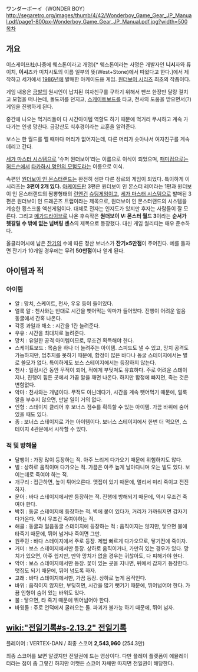 ワンダーボーイ（WONDER BOY）
http://segaretro.org/images/thumb/4/42/Wonderboy_Game_Gear_JP_Manual.pdf/page1-800px-Wonderboy_Game_Gear_JP_Manual.pdf.jpg?width=500
[[목차]]

== 개요 ==
이스케이프社(나중에 웨스톤이라고 개명)[* 웨스톤이라는 사명은 개발자인 '''니시'''자와 류이치, '''이시'''즈카 미치시토의 이름 일부의 뜻(West+Stone)에서 따왔다고 한다.]에서 제작하고 세가에서 [[1986년]]에 발매한 아케이드용 게임. [[원더보이 시리즈]] 최초의 작품이다.

게임 내용은 [[금발]]의 원시인이 납치된 여자친구를 구하기 위해서 빤쓰 한장만 달랑 걸치고 모험을 떠나는데, 돌도끼를 던지고, [[스케이트보드]]를 타고, 천사의 도움을 받으면서(?) 게임을 진행하게 된다.

중간에 나오는 먹거리들이 다 시간아이템 역할도 하기 때문에 먹거리 무시하고 계속 가다가는 인생 망친다. 금강산도 식후경이라는 교훈을 알려준다.

보스는 한 월드를 깰 때마다 머리가 없어지는데, 다른 머리가 솟아나서 여자친구를 계속 데리고 간다.

[[세가 마스터 시스템]]으로 '슈퍼 원더보이'라는 이름으로 이식이 되었으며, [[패미컴]]으로는 [[허드슨]]에서 [[타카하시 명인의 모험도]]라는 이름으로 이식.

속편인 [[원더보이 인 몬스터랜드]]는 완전히 생판 다른 장르의 게임이 되었다. 특이하게 이 시리즈는 '''3편이 2개 있다.''' [[아케이드]]판 3편은 원더보이 인 몬스터 레어라는 1편과 원더보이 인 몬스터랜드의 짬뽕형태의 [[런앤건]] [[슈팅게임]]이고, [[세가 마스터 시스템]]으로 발매된 3편은 원더보이 인 드래곤즈 트랩이라는 제목으로, 원더보이 인 몬스터랜드의 시스템을 계승한 횡스크롤 액션게임이다. 대체로 전자는 인지도가 있지만 후자는 사람들이 잘 모른다. 그리고 [[메가드라이브]]로 나온 후속작은 '''원더보이 V: 몬스터 월드 3'''이라는 '''순서가 헷갈릴 수 밖에 없는 넘버링 센스'''의 제목으로 등장했다. 대신 게임 퀄리티는 매우 준수하다.

올클리어시에 남은 [[잔기]]의 수에 따른 정산 보너스가 '''잔기×5만점'''이 주어진다. 예를 들자면 잔기가 10개일 경우에는 무려 '''50만점'''이나 얻게 된다.

== 아이템과 적 ==
=== 아이템 ===
* 알 : 망치, 스케이트, 천사, 우유 등이 들어있다.
* 얼룩 알 : 천사와는 반대로 시간을 뺏어먹는 악마가 들어있다. 진행이 어려운 얼음 동굴에서 간혹 나온다.
* 각종 과일과 채소 : 시간을 1칸 늘려준다.
* 우유 : 시간을 최대치로 늘려준다.
* 망치 : 유일한 공격 아이템이므로, 무조건 획득해야 한다.
* 스케이트보드 : 목숨을 하나 더 늘려주는 아이템. 스피드도 낼 수 있고, 망치 공격도 가능하지만, 멈추지를 못하기 때문에, 함정이 많은 바다나 동굴 스테이지에서는 별로 쓸모가 없다. 특이하게도 보스 스테이지에서는 등장하지 않는다.
* 천사 : 일정시간 동안 무적이 되어, 적에게 부딪쳐도 유효하다. 주로 어려운 스테이지나, 진행이 힘든 곳에서 가끔 알을 깨면 나온다. 하지만 함정에 빠지면, 죽는 것은 변함없다.
* 악마 : 천사와는 개념이다. 무적도 아닌데다가, 시간을 계속 뺏어먹기 때문에, 얼룩 알을 부수지 않으면, 만날 일이 거의 없다.
* 인형 : 스테이지 클리어 후 보너스 점수를 획득할 수 있는 아이템. 가끔 바위에 숨어있을 때도 있다.
* 종 : 보너스 스테이지로 가는 아이템이다. 보너스 스테이지에서 한번 더 먹으면, 스테이지 4관문에서 시작할 수 있다.
=== 적 및 방해물 ===
* 달팽이 : 가장 많이 등장하는 적. 아주 느리게 다가오기 때문에 위험하지도 않다.
* 벌 : 상하로 움직이며 다가오는 적. 가끔은 아주 높게 날아다니며 오는 벌도 있다. 보이는데로 죽여야 하는 적.
* 개구리 : 접근하면, 높이 튀어오른다. 맷집이 있기 때문에, 멀리서 미리 죽이고 전진하자.
* 문어 : 바다 스테이지에서만 등장하는 적. 진행에 방해되기 때문에, 역시 무조건 죽여야 한다.
* 박쥐 : 동굴 스테이지에 등장하는 적. 벽에 붙어 있다가, 거리가 가까워지면 갑자기 다가온다. 역시 무조건 죽여야하는 적.
* 해골 : 동굴과 얼음동굴 스테이지에 등장하는 적 : 움직이지는 않지만, 닿으면 불에 타죽기 때문에, 뛰어 넘거나 죽이면 그만.
* 원주민 : 바다 스테이지에서 주로 등장. 제법 빠르게 다가오므로, 닿기전에 죽이자.
* 거미 : 보스 스테이지에서만 등장. 상하로 움직이거나, 가만히 있는 경우가 있다. 망치가 있으면, 아주 쉽지만, 만약 망치가 없을 경우는 귀찮아도, 다 피해가야 한다.
* 악어 : 보스 스테이지에서만 등장. 꽃이 있는 곳을 지나면, 뒤에서 갑자기 등장한다. 맷집도 되기 때문에, 뛰어 넘도록 하자.
* 고래 : 바다 스테이지에서만, 가끔 등장. 상하로 높게 움직인다.
* 바위 : 움직이지 않지만, 부딪히면, 시간을 많기 뺏기기 때문에, 뛰어넘어야 한다. 가끔 인형이 숨어 있는 바위도 있다.
* 불 : 닿으면, 타 죽기 때문에 뛰어넘어야 한다. 
* 바윗돌 : 주로 언덕에서 굴러오는 돌. 파괴가 불가능 하기 때문에, 뛰어 넘자.
== [[wiki:"전일기록#s-2.13.2" 전일기록]] ==
{{{#!html
<script type="text/javascript" src="http://ext.nicovideo.jp/thumb_watch/sm3928844"></script><noscript><a href="http://www.nicovideo.jp/watch/sm3928844">【ニコニコ動画】ワンダーボーイ （セガ／エスケープ・1986.04） 1/4</a></noscript>

<script type="text/javascript" src="http://ext.nicovideo.jp/thumb_watch/sm3929048"></script><noscript><a href="http://www.nicovideo.jp/watch/sm3929048">【ニコニコ動画】ワンダーボーイ （セガ／エスケープ・1986.04） 2/4</a></noscript>

<script type="text/javascript" src="http://ext.nicovideo.jp/thumb_watch/sm3929282"></script><noscript><a href="http://www.nicovideo.jp/watch/sm3929282">【ニコニコ動画】ワンダーボーイ （セガ／エスケープ・1986.04） 3/4</a></noscript>

<script type="text/javascript" src="http://ext.nicovideo.jp/thumb_watch/sm3929541"></script><noscript><a href="http://www.nicovideo.jp/watch/sm3929541">【ニコニコ動画】ワンダーボーイ （セガ／エスケープ・1986.04） 4/4</a></noscript>
}}}

플레이어 : VERTEX-DAN / 최종 스코어 '''2,543,960''' (254.3만)

최종 스코어를 보면 알겠지만 전일권에 드는 영상이다. 다만 플레이 플랫폼이 에뮬레이터라는 점이 좀 그렇긴 하지만 어쨋든 스코어 자체만 따지면 전일권이 해당한다.
